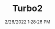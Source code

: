 ---
width: 1333
height: 2000
title: Turbo2
description: Renault Turbo2 and Jeep Renegade
date: 2/26/2022 1:28:26 PM
cameraMake: Sony
cameraModel: ILCE-7M3
lens: FE 35mm F1.4 GM
settingsfStop: f/1.4
settingsISO: ISO 100
settingsShutter: 1/3200
settingsFocalLength: 35 mm
---